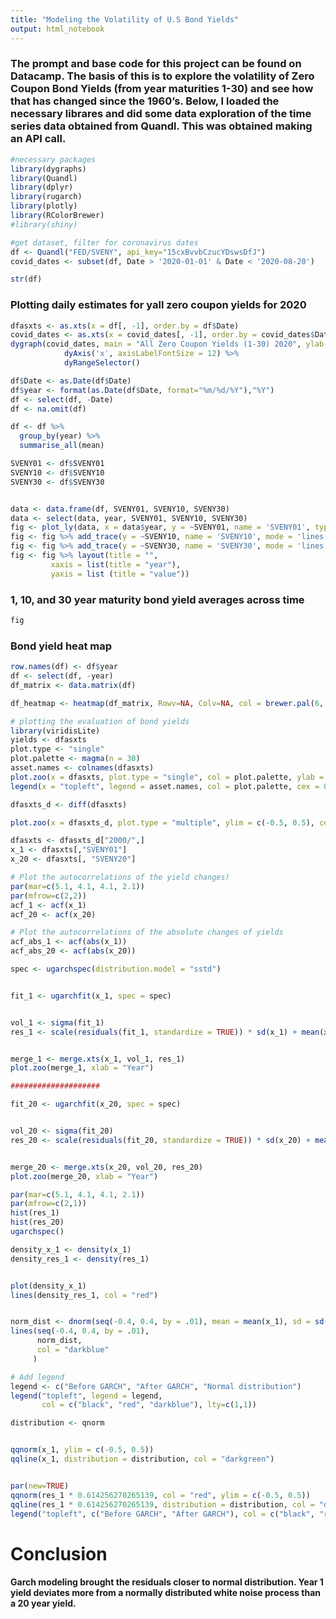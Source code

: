---
title: "Modeling the Volatility of U.S Bond Yields"
output: html_notebook
---
### The prompt and base code for this project can be found on Datacamp. The basis of this is to explore the volatility of Zero Coupon Bond Yields (from year maturities 1-30) and see how that has changed since the 1960's. Below, I loaded the necessary librares and did some data exploration of the time series data obtained from Quandl. This was obtained making an API call. 

```{r}
#necessary packages
library(dygraphs)
library(Quandl)
library(dplyr)
library(rugarch)
library(plotly)
library(RColorBrewer)
#library(shiny)
```


```{r}
#get dataset, filter for coronavirus dates
df <- Quandl("FED/SVENY", api_key="15cxBvvbCzucYDswsDfJ")
covid_dates <- subset(df, Date > '2020-01-01' & Date < '2020-08-20')

str(df)
```

### Plotting daily estimates for yall zero coupon yields for 2020
```{r}
dfasxts <- as.xts(x = df[, -1], order.by = df$Date)
covid_dates <- as.xts(x = covid_dates[, -1], order.by = covid_dates$Date)
dygraph(covid_dates, main = "All Zero Coupon Yields (1-30) 2020", ylab = "Value") %>%
            dyAxis('x', axisLabelFontSize = 12) %>%
            dyRangeSelector()
```


```{r}
df$Date <- as.Date(df$Date)
df$year <- format(as.Date(df$Date, format="%m/%d/%Y"),"%Y")
df <- select(df, -Date)
df <- na.omit(df)

df <- df %>%
  group_by(year) %>%
  summarise_all(mean)
```


```{r}
  
SVENY01 <- df$SVENY01
SVENY10 <- df$SVENY10
SVENY30 <- df$SVENY30


data <- data.frame(df, SVENY01, SVENY10, SVENY30)
data <- select(data, year, SVENY01, SVENY10, SVENY30)
fig <- plot_ly(data, x = data$year, y = ~SVENY01, name = 'SVENY01', type = 'scatter', mode = 'lines + markers') 
fig <- fig %>% add_trace(y = ~SVENY10, name = 'SVENY10', mode = 'lines + markers') 
fig <- fig %>% add_trace(y = ~SVENY30, name = 'SVENY30', mode = 'lines + markers')
fig <- fig %>% layout(title = "",
         xaxis = list(title = "year"),
         yaxis = list (title = "value"))

```
### 1, 10, and 30 year maturity bond yield averages across time

```{r}
fig
```
### Bond yield heat map
```{r}
row.names(df) <- df$year
df <- select(df, -year)
df_matrix <- data.matrix(df)

df_heatmap <- heatmap(df_matrix, Rowv=NA, Colv=NA, col = brewer.pal(6, "Greys"), scale="column", margins=c(4,1), main = "Heatmap")

```


```{r}
# plotting the evaluation of bond yields
library(viridisLite)
yields <- dfasxts
plot.type <- "single"
plot.palette <- magma(n = 30)
asset.names <- colnames(dfasxts)
plot.zoo(x = dfasxts, plot.type = "single", col = plot.palette, ylab = "", xlab = "")
legend(x = "topleft", legend = asset.names, col = plot.palette, cex = 0.45, lwd = 3)
```

```{r}
dfasxts_d <- diff(dfasxts)

plot.zoo(x = dfasxts_d, plot.type = "multiple", ylim = c(-0.5, 0.5), cex.axis = 0.7, ylab = 1:30, col = plot.palette, main = "", xlab = "")

```

```{r}
dfasxts <- dfasxts_d["2000/",]
x_1 <- dfasxts[,"SVENY01"]
x_20 <- dfasxts[, "SVENY20"]

# Plot the autocorrelations of the yield changes)
par(mar=c(5.1, 4.1, 4.1, 2.1))
par(mfrow=c(2,2))
acf_1 <- acf(x_1)
acf_20 <- acf(x_20)

# Plot the autocorrelations of the absolute changes of yields
acf_abs_1 <- acf(abs(x_1))
acf_abs_20 <- acf(abs(x_20))


```



```{r}

spec <- ugarchspec(distribution.model = "sstd")


fit_1 <- ugarchfit(x_1, spec = spec)


vol_1 <- sigma(fit_1)
res_1 <- scale(residuals(fit_1, standardize = TRUE)) * sd(x_1) + mean(x_1)


merge_1 <- merge.xts(x_1, vol_1, res_1)
plot.zoo(merge_1, xlab = "Year")

####################

fit_20 <- ugarchfit(x_20, spec = spec)


vol_20 <- sigma(fit_20)
res_20 <- scale(residuals(fit_20, standardize = TRUE)) * sd(x_20) + mean(x_20)


merge_20 <- merge.xts(x_20, vol_20, res_20)
plot.zoo(merge_20, xlab = "Year")

```

```{r}
par(mar=c(5.1, 4.1, 4.1, 2.1))
par(mfrow=c(2,1))
hist(res_1)
hist(res_20)
ugarchspec()
```



```{r}
density_x_1 <- density(x_1)
density_res_1 <- density(res_1)


plot(density_x_1)
lines(density_res_1, col = "red")


norm_dist <- dnorm(seq(-0.4, 0.4, by = .01), mean = mean(x_1), sd = sd(x_1))
lines(seq(-0.4, 0.4, by = .01), 
      norm_dist, 
      col = "darkblue"
     )

# Add legend
legend <- c("Before GARCH", "After GARCH", "Normal distribution")
legend("topleft", legend = legend, 
       col = c("black", "red", "darkblue"), lty=c(1,1))
```


```{r}
distribution <- qnorm


qqnorm(x_1, ylim = c(-0.5, 0.5))
qqline(x_1, distribution = distribution, col = "darkgreen")


par(new=TRUE)
qqnorm(res_1 * 0.614256270265139, col = "red", ylim = c(-0.5, 0.5))
qqline(res_1 * 0.614256270265139, distribution = distribution, col = "darkgreen")
legend("topleft", c("Before GARCH", "After GARCH"), col = c("black", "red"), pch=c(1,1))
```


# Conclusion
#### Garch modeling brought the residuals closer to normal distribution. Year 1 yield deviates more from a normally distributed white noise process than a 20 year yield. 